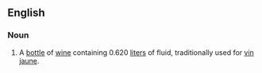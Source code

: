 ==English==
===Noun===
{{en-noun}}
# A [[bottle]] of [[wine]] containing 0.620 [[liter]]s of fluid, traditionally used for [[vin jaune]].